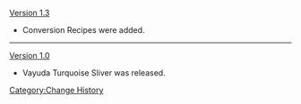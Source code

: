 [[Version 1.3]]
*Conversion Recipes were added.
----
[[Version 1.0]]
*Vayuda Turquoise Sliver was released.
<noinclude>[[Category:Change History]]</noinclude>